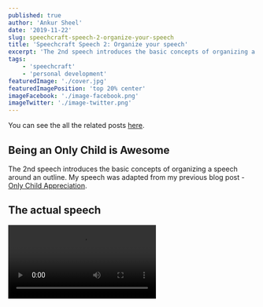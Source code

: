 ```yaml
---
published: true
author: 'Ankur Sheel'
date: '2019-11-22'
slug: speechcraft-speech-2-organize-your-speech
title: 'Speechcraft Speech 2: Organize your speech'
excerpt: 'The 2nd speech introduces the basic concepts of organizing a speech around an outline.'
tags:
    - 'speechcraft'
    - 'personal development'
featuredImage: './cover.jpg'
featuredImagePosition: 'top 20% center'
imageFacebook: './image-facebook.png'
imageTwitter: './image-twitter.png'
---
```



You can see the all the related posts [here](./tags/speechcraft).

## Being an Only Child is Awesome

The 2nd speech introduces the basic concepts of organizing a speech around an outline. My speech was adapted from my
previous blog post - [Only Child Appreciation](./blog/child-appreciation).

## The actual speech

<Video src="https://www.youtube.com/embed/Ge6Q0GuqeMs" title="Speechcraft Organize your Speech" />

## The written speech

Kids need a sibling — it’s the best gift you can give them! This is a pretty common comment that you get to hear after
you become a parent and its complete hogwash. Before I start, let me ask you a question. How many of you have Siblings?
and How many of you are the oldest? Well, at least for some time you had the same benefits that an only child has. Due
to my parent's steadfast refusal to give me a sibling, I am an only child and I believe that its the best.

Now, there is a myth that someone who is an only child is likely to be lonely. Personally, loneliness has never been a
pervasive feeling. First and foremost, I had books. The way I read books is to disappear entirely into them almost
becoming one of the characters. I devoured books, going to the public library and checking out big stacks. read
everything we had in the house; I probably read things that many would probably consider completely inappropriate for
someone my age. I read it even if I did not understand it. Apart from books, I filled my life with friends both real and
imaginary. Although the imaginary friends have since disappeared, the real friends have stayed.

Now, people might think that we are spoilt and pampered but, I don't see what's wrong with being treated like royalty
and getting 100% of your parents love and resources. To them I say - "Stop being so jealous just because we are the
favourite child of our parents". I guess the pro or con depending on your view is that we don't have to share our stuff
and as one of my cousins says - "that includes the bathroom". But do my parents overindulge me? I guess that depends. To
some people, I have more than enough, to others, I suppose I am deprived. I didnt get everything that I asked for but I
will concede that I did not have to share my room/bathroom and the T.v. I also probably did get more toys than normal.
Another nice side effect is that we learn how to get what we want and be more focused on our goals.

One disadvantage of being an only child is that you have no one to fight with or to blame. On the flip side, I think it
made me more independent and responsible.

Not having a sibling taught me how to spend time so that I am happy alone. I don't feel the need to go and talk to
people. Contradictory, I can just go and talk to anyone if I want to. It's also easier to walk away from people who
don't meet my expectations. Contradictorily, since I did not have siblings and was reliant on friends I don't take
friendships lightly and a few of my friendships go back 30 years.

To conclude, the best thing about being an only child is that I will always be my parents favourite and we all know
every parent has a favourite.

## Feedback

### Positive

-   _[From evaluator]_ Great Topic. Loved the opening.
-   _[From evaluator]_ Well Prepared, good organization and flow.
-   _[From evaluator]_ Loud, clear, confident.
-   _[From evaluator]_ Good use of humour.
-   I got a few laughs again.
-   There were no Umm's.

### Negative

-   _[From evaluator]_ Could have added another minute of content.
-   _[From evaluator]_ Use signposting.
-   _[From evaluator]_ Finish with a bang.
-   Made a couple of mistakes and I had to correct myself.
-   I forgot my speech and took a lot of time to recover. I also got flustered after it.

## Action Points

### Previous Action points

-   I need to speak slower and need to pause between sentences. **Done**
-   I need to look at both sides of the room.
-   There is no point in taking a printout. I don't look at it all. **Done**
-   I forgot a few of my points which made it a little shorter than the minimum of 3 minutes. Maybe I need to have more
    content so that even if I forget I still speak for at least 4 minutes.
    -   **Partial**: Better than last time but still need another minute of content to reach 5 minutes.
-   I need to take my hands out of my pockets and from behind my back so that they are visible even before starting the
    speech.
-   I need to get rid of "Umms". **Done**
-   I need to stop touching my glasses and face.
    -   **Partial**: Much better than last time but still ended up touching it a few times.

### Action Points for Next Time

-   Try to use the stage.
-   Try to speak for 5 minutes.
-   I need to look at both sides of the room.
-   Take both of my hands out of my pockets.
-   Stop touching my glasses and face.

